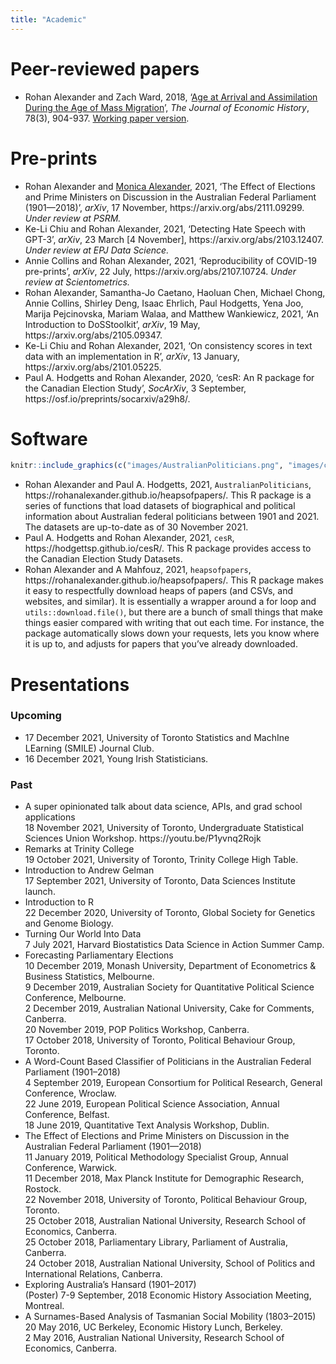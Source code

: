 ```yaml
---
title: "Academic"
---
```




# Peer-reviewed papers

* Rohan Alexander and Zach Ward, 2018, '[Age at Arrival and Assimilation During the Age of Mass Migration](https://www.cambridge.org/core/journals/journal-of-economic-history/article/age-at-arrival-and-assimilation-during-the-age-of-mass-migration/85FDB674232C30BDD889711D343F22FE)', *The Journal of Economic History*, 78(3), 904-937. [Working paper version](pdfs/2018_02_21-Age_at_arrival.pdf).



# Pre-prints

* Rohan Alexander and [Monica Alexander](monicaalexander.com), 2021, 'The Effect of Elections and Prime Ministers on Discussion in the Australian Federal Parliament (1901—2018)', *arXiv*, 17 November, https://arxiv.org/abs/2111.09299. *Under review at PSRM.*
* Ke-Li Chiu and Rohan Alexander, 2021, 'Detecting Hate Speech with GPT-3', *arXiv*, 23 March [4 November], https://arxiv.org/abs/2103.12407. *Under review at EPJ Data Science.*
* Annie Collins and Rohan Alexander, 2021, 'Reproducibility of COVID-19 pre-prints', *arXiv*, 22 July, https://arxiv.org/abs/2107.10724. *Under review at Scientometrics.*
* Rohan Alexander, Samantha-Jo Caetano, Haoluan Chen, Michael Chong, Annie Collins, Shirley Deng, Isaac Ehrlich, Paul Hodgetts, Yena Joo, Marija Pejcinovska, Mariam Walaa, and Matthew Wankiewicz, 2021, 'An Introduction to DoSStoolkit', *arXiv*, 19 May, https://arxiv.org/abs/2105.09347.
* Ke-Li Chiu and Rohan Alexander, 2021, 'On consistency scores in text data with an implementation in R', *arXiv*, 13 January, https://arxiv.org/abs/2101.05225.
* Paul A. Hodgetts and Rohan Alexander, 2020, 'cesR: An R package for the Canadian Election Study', *SocArXiv*, 3 September, https://osf.io/preprints/socarxiv/a29h8/.


# Software

```r
knitr::include_graphics(c("images/AustralianPoliticians.png", "images/cesR_hex.png", "images/heapsofpapers_hex.png")) 
```

* Rohan Alexander and Paul A. Hodgetts, 2021, `AustralianPoliticians`, https://rohanalexander.github.io/heapsofpapers/. This R package is a series of functions that load datasets of biographical and political information about Australian federal politicians between 1901 and 2021. The datasets are up-to-date as of 30 November 2021.
* Paul A. Hodgetts and Rohan Alexander, 2021, `cesR`, https://hodgettsp.github.io/cesR/. This R package provides access to the Canadian Election Study Datasets.
* Rohan Alexander and A Mahfouz, 2021, `heapsofpapers`, https://rohanalexander.github.io/heapsofpapers/. This R package makes it easy to respectfully download heaps of papers (and CSVs, and websites, and similar). It is essentially a wrapper around a for loop and `utils::download.file()`, but there are a bunch of small things that make things easier compared with writing that out each time. For instance, the package automatically slows down your requests, lets you know where it is up to, and adjusts for papers that you’ve already downloaded.







# Presentations

### Upcoming

- 17 December 2021, University of Toronto Statistics and MachIne LEarning (SMILE) Journal Club.
- 16 December 2021, Young Irish Statisticians.



### Past

* A super opinionated talk about data science, APIs, and grad school applications   
    18 November 2021, University of Toronto, Undergraduate Statistical Sciences Union Workshop. https://youtu.be/P1yvnq2Rojk
* Remarks at Trinity College   
    19 October 2021, University of Toronto, Trinity College High Table.
* Introduction to Andrew Gelman   
    17 September 2021, University of Toronto, Data Sciences Institute launch.
* Introduction to R   
    22 December 2020, University of Toronto, Global Society for Genetics and Genome Biology.
* Turning Our World Into Data   
    7 July 2021, Harvard Biostatistics Data Science in Action Summer Camp.  
* Forecasting Parliamentary Elections  
    10 December 2019, Monash University, Department of Econometrics & Business Statistics, Melbourne.  
    9 December 2019, Australian Society for Quantitative Political Science Conference, Melbourne.  
    2 December 2019, Australian National University, Cake for Comments, Canberra.  
    20 November 2019, POP Politics Workshop, Canberra.  
    17 October 2018, University of Toronto, Political Behaviour Group, Toronto.  
* A Word-Count Based Classifier of Politicians in the Australian Federal Parliament (1901--2018)  
    4 September 2019, European Consortium for Political Research, General Conference, Wroclaw.  
    22 June 2019, European Political Science Association, Annual Conference, Belfast.  
    18 June 2019, Quantitative Text Analysis Workshop, Dublin.
*  The Effect of Elections and Prime Ministers on Discussion in the Australian Federal Parliament (1901—2018)  
    11 January 2019, Political Methodology Specialist Group, Annual Conference, Warwick.  
    11 December 2018, Max Planck Institute for Demographic Research, Rostock.  
    22 November 2018, University of Toronto, Political Behaviour Group, Toronto.  
    25 October 2018, Australian National University, Research School of Economics, Canberra.  
    25 October 2018, Parliamentary Library, Parliament of Australia, Canberra.  
    24 October 2018, Australian National University, School of Politics and International Relations, Canberra. 
* Exploring Australia's Hansard (1901--2017)  
    (Poster) 7-9 September, 2018 Economic History Association Meeting, Montreal.
* A Surnames-Based Analysis of Tasmanian Social Mobility (1803--2015)  
    20 May 2016, UC Berkeley, Economic History Lunch, Berkeley.  
    2 May 2016, Australian National University, Research School of Economics, Canberra.

